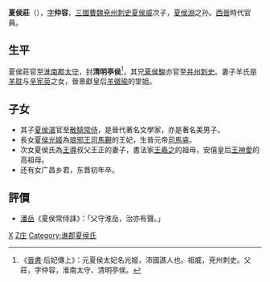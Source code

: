 '''夏侯莊'''（{{bd|？||？||catIdx=X夏侯}}），[[表字|字]]'''仲容'''，[[三國|三國]][[曹魏|曹魏]][[兗州|兗州]][[刺史|刺史]][[夏侯威|夏侯威]]次子，[[夏侯淵|夏侯淵]]之孙。[[西晉|西晉]]時代官員。

==生平==
夏侯莊官至[[淮南郡|淮南郡]][[太守|太守]]，封'''清明亭侯'''<ref>《[[晉書|晉書]]·后妃傳上》：元夏侯太妃名光姬，沛國譙人也。祖威，兗州刺史。父莊，字仲容，淮南太守、清明亭侯。</ref>，其兄[[夏侯駿|夏侯駿]]亦官至[[并州|并州]][[刺史|刺史]]。妻子羊氏是[[羊耽|羊耽]]与[[辛宪英|辛宪英]]之女，晉景獻皇后[[羊徽瑜|羊徽瑜]]的堂姐。

==子女==
*其子[[夏侯湛|夏侯湛]]官至[[散騎常侍|散騎常侍]]，是晉代著名文學家，亦是著名美男子。
*長女[[夏侯光姬|夏侯光姬]]為[[琅邪王|琅邪王]][[司馬覲|司馬覲]]的王妃，生晉元帝[[司馬睿|司馬睿]]。
*次女夏侯氏為[[王導|王導]]叔父王正的妻子，書法家[[王羲之|王羲之]]的祖母，安僖皇后[[王神愛|王神愛]]的高祖母。
*还有女广昌乡君，东晋初年卒。

==評價==
*[[潘岳_(晋朝)|潘岳]]《夏侯常侍誄》：「父守淮岳，治亦有聲。」

[[Category:西晋太守|X]]
[[Category:夏侯姓|Z庄]]
<references />
[[Category:谯郡夏侯氏|Category:谯郡夏侯氏]]